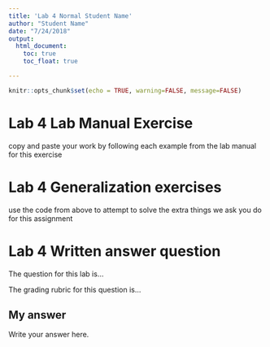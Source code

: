 ```yaml
---
title: 'Lab 4 Normal Student Name'
author: "Student Name"
date: "7/24/2018"
output: 
  html_document:
    toc: true
    toc_float: true

---
```


```r
knitr::opts_chunk$set(echo = TRUE, warning=FALSE, message=FALSE)
```

# Lab 4 Lab Manual Exercise

copy and paste your work by following each example from the lab manual for this exercise

# Lab 4 Generalization exercises

use the code from above to attempt to solve the extra things we ask you do for this assignment

# Lab 4 Written answer question

The question for this lab is...

The grading rubric for this question is...

## My answer

Write your answer here.